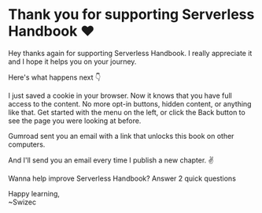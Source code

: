 
# Thank you for supporting Serverless Handbook ❤️

Hey thanks again for supporting Serverless Handbook. I really appreciate it and I hope it helps you on your journey.

Here's what happens next 👇

I just saved a cookie in your browser. Now it knows that you have full access to the content. No more opt-in buttons, hidden content, or anything like that. Get started with the menu on the left, or click the Back button to see the page you were looking at before.

Gumroad sent you an email with a link that unlocks this book on other computers.

And I'll send you an email every time I publish a new chapter. ✌️

Wanna help improve Serverless Handbook? Answer 2 quick questions

<Typeform />

Happy learning,<br/>
~Swizec
